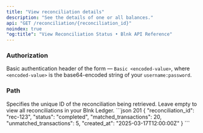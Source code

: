 ```yaml
---
title: "View reconciliation details"
description: "See the details of one or all balances."
api: "GET /reconciliation/{reconciliation_id}"
noindex: true
"og:title": "View Reconciliation Status • Blnk API Reference"
---
```



### Authorization
Basic authentication header of the form — `Basic <encoded-value>`, where `<encoded-value>` is the base64-encoded string of your `username:password`.

### Path
<ParamField path="reconciliation_id" type="string">
  Specifies the unique ID of the reconciliation being retrieved. Leave empty to view all reconciliations in your Blnk Ledger.
</ParamField>

<ResponseExample>
```json 201
{
  "reconciliation_id": "rec-123",
  "status": "completed",
  "matched_transactions": 20,
  "unmatched_transactions": 5,
  "created_at": "2025-03-17T12:00:00Z"
}
```
</ResponseExample>

<NeedHelp />